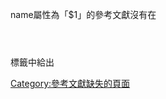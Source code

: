 name屬性為「$1」的參考文獻沒有在<code><references></code>標籤中給出<includeonly>
[[Category:參考文獻缺失的頁面|Category:參考文獻缺失的頁面]]
</includeonly>
